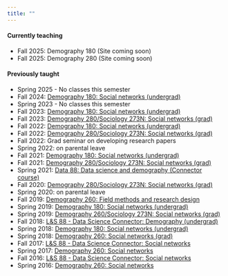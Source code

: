 ```yaml
---
title: ""
---
```


#### Currently teaching

* Fall 2025: Demography 180 (Site coming soon)
* Fall 2025: Demography 280 (Site coming soon)

::: {.callout-note appearance='simple' icon=false collapse='true'}
  
#### Previously taught

* Spring 2025 - No classes this semester  
* Fall 2024: [Demography 180: Social networks (undergrad)](https://www.dennisfeehan.org/demog180-fa2024)
* Spring 2023 - No classes this semester
* Fall 2023: [Demography 180: Social networks (undergrad)](https://www.dennisfeehan.org/demog180-fa2023)
* Fall 2023: [Demography 280/Sociology 273N: Social networks (grad)](teaching/2023fa_demog280.html)
* Fall 2022: [Demography 180: Social networks (undergrad)](teaching/2022fa_demog180.html)
* Fall 2022: [Demography 280/Sociology 273N: Social networks (grad)](teaching/2022fa_demog280.html)
* Fall 2022: Grad seminar on developing research papers 
* Spring 2022: on parental leave
* Fall 2021: [Demography 180: Social networks (undergrad)](teaching/2021fa_demog180.html)
* Fall 2021: [Demography 280/Sociology 273N: Social networks (grad)](teaching/2021fa_demog280.html)
* Spring 2021: [Data 88: Data science and demography (Connector course)](teaching/2021sp_data88.html)
* Fall 2020: [Demography 280/Sociology 273N: Social networks (grad)](teaching/2020fa_demog280.html)
* Spring 2020: on parental leave
* Fall 2019: [Demography 260: Field methods and research design](teaching/2019fa_demog260.html)
* Spring 2019: [Demography 180: Social networks (undergrad)](teaching/2019sp_demog180.html)
* Spring 2019: [Demography 260/Sociology 273N: Social networks (grad)](teaching/2019sp_demog260.html)
* Fall 2018: [L&S 88 - Data Science Connector: Demography (undergrad)](teaching/2018fa_ls88.html)
* Spring 2018: [Demography 180: Social networks (undergrad)](teaching/2018sp_demog180.html)
* Spring 2018: [Demography 260: Social networks (grad)](teaching/2018sp_demog260.html)
* Fall 2017: [L&S 88 - Data Science Connector: Social networks](teaching/2017fa_ls88.html)
* Spring 2017: [Demography 260: Social networks](teaching/201701_demog260.html)
* Fall 2016: [L&S 88 - Data Science Connector: Social networks](teaching/2016fa_ls88.html)
* Spring 2016: [Demography 260: Social networks](teaching/201601_demog260.html)

:::
